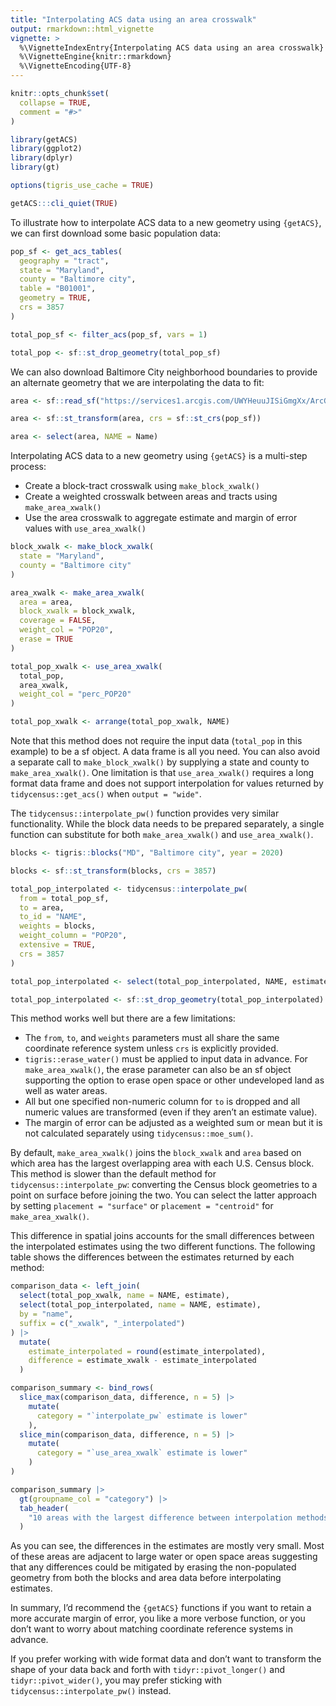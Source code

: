 ```yaml
---
title: "Interpolating ACS data using an area crosswalk"
output: rmarkdown::html_vignette
vignette: >
  %\VignetteIndexEntry{Interpolating ACS data using an area crosswalk}
  %\VignetteEngine{knitr::rmarkdown}
  %\VignetteEncoding{UTF-8}
---
```


```r
knitr::opts_chunk$set(
  collapse = TRUE,
  comment = "#>"
)
```

```r
library(getACS)
library(ggplot2)
library(dplyr)
library(gt)

options(tigris_use_cache = TRUE)
```

```r
getACS:::cli_quiet(TRUE)
```

To illustrate how to interpolate ACS data to a new geometry using `{getACS}`, we can first download some basic population data:

```r
pop_sf <- get_acs_tables(
  geography = "tract",
  state = "Maryland",
  county = "Baltimore city",
  table = "B01001",
  geometry = TRUE,
  crs = 3857
)

total_pop_sf <- filter_acs(pop_sf, vars = 1)

total_pop <- sf::st_drop_geometry(total_pop_sf)
```

We can also download Baltimore City neighborhood boundaries to provide an alternate geometry that we are interpolating the data to fit:

```r
area <- sf::read_sf("https://services1.arcgis.com/UWYHeuuJISiGmgXx/ArcGIS/rest/services/Neighborhoods/FeatureServer/0/query?outFields=*&where=1%3D1&f=geojson")

area <- sf::st_transform(area, crs = sf::st_crs(pop_sf))

area <- select(area, NAME = Name)
```

Interpolating ACS data to a new geometry using `{getACS}` is a multi-step process:

- Create a block-tract crosswalk using `make_block_xwalk()`
- Create a weighted crosswalk between areas and tracts using `make_area_xwalk()`
- Use the area crosswalk to aggregate estimate and margin of error values with `use_area_xwalk()`

```r
block_xwalk <- make_block_xwalk(
  state = "Maryland",
  county = "Baltimore city"
)

area_xwalk <- make_area_xwalk(
  area = area,
  block_xwalk = block_xwalk,
  coverage = FALSE,
  weight_col = "POP20",
  erase = TRUE
)

total_pop_xwalk <- use_area_xwalk(
  total_pop,
  area_xwalk,
  weight_col = "perc_POP20"
)

total_pop_xwalk <- arrange(total_pop_xwalk, NAME)
```

Note that this method does not require the input data (`total_pop` in this example) to be a sf object. A data frame is all you need. You can also avoid a separate call to `make_block_xwalk()` by supplying a state and county to `make_area_xwalk()`. One limitation is that `use_area_xwalk()` requires a long format data frame and does not support interpolation for values returned by `tidycensus::get_acs()` when `output = "wide"`.

The `tidycensus::interpolate_pw()` function provides very similar functionality. While     the block data needs to be prepared separately, a single function can substitute for both  `make_area_xwalk()` and `use_area_xwalk()`. 

```r
blocks <- tigris::blocks("MD", "Baltimore city", year = 2020)

blocks <- sf::st_transform(blocks, crs = 3857)

total_pop_interpolated <- tidycensus::interpolate_pw(
  from = total_pop_sf,
  to = area,
  to_id = "NAME",
  weights = blocks,
  weight_column = "POP20",
  extensive = TRUE,
  crs = 3857
)

total_pop_interpolated <- select(total_pop_interpolated, NAME, estimate)

total_pop_interpolated <- sf::st_drop_geometry(total_pop_interpolated)
```

This method works well but there are a few limitations:

- The `from`, `to`, and `weights` parameters must all share the same coordinate reference system unless `crs` is explicitly provided.
- `tigris::erase_water()` must be applied to input data in advance. For `make_area_xwalk()`, the erase parameter can also be an sf object supporting the option to erase open space or other undeveloped land as well as water areas.
- All but one specified non-numeric column for `to` is dropped and all numeric values are transformed (even if they aren't an estimate value).
- The margin of error can be adjusted as a weighted sum or mean but it is not calculated separately using `tidycensus::moe_sum()`.

By default, `make_area_xwalk()` joins the `block_xwalk` and `area` based on which area has the largest overlapping area with each U.S. Census block. This method is slower than the default method for `tidycensus::interpolate_pw`: converting the Census block geometries to a point on surface before joining the two. You can select the latter approach by setting `placement = "surface"` or `placement = "centroid"` for `make_area_xwalk()`.

This difference in spatial joins accounts for the small differences between the interpolated estimates using the two different functions. The following table shows the differences between the estimates returned by each method:

```r
comparison_data <- left_join(
  select(total_pop_xwalk, name = NAME, estimate),
  select(total_pop_interpolated, name = NAME, estimate),
  by = "name",
  suffix = c("_xwalk", "_interpolated")
) |>
  mutate(
    estimate_interpolated = round(estimate_interpolated),
    difference = estimate_xwalk - estimate_interpolated
  )

comparison_summary <- bind_rows(
  slice_max(comparison_data, difference, n = 5) |>
    mutate(
      category = "`interpolate_pw` estimate is lower"
    ),
  slice_min(comparison_data, difference, n = 5) |>
    mutate(
      category = "`use_area_xwalk` estimate is lower"
    )
)

comparison_summary |>
  gt(groupname_col = "category") |>
  tab_header(
    "10 areas with the largest difference between interpolation methods"
  )
```

As you can see, the differences in the estimates are mostly very small. Most of these areas are adjacent to large water or open space areas suggesting that any differences could be mitigated by erasing the non-populated geometry from both the blocks and area data before interpolating estimates.

In summary, I'd recommend the `{getACS}` functions if you want to retain a more accurate margin of error, you like a more verbose function, or you don't want to worry about matching coordinate reference systems in advance.

If you prefer working with wide format data and don't want to transform the shape of your data back and forth with `tidyr::pivot_longer()` and `tidyr::pivot_wider()`, you may prefer sticking with `tidycensus::interpolate_pw()` instead.
